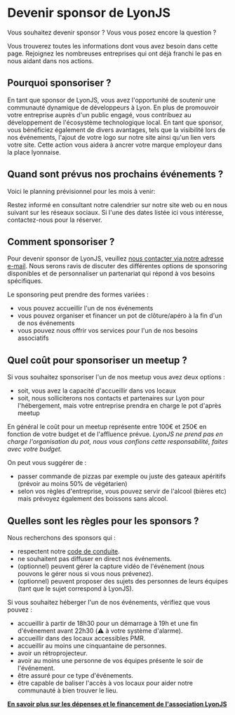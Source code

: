 
# Devenir sponsor de LyonJS

Vous souhaitez devenir sponsor ?
Vous vous posez encore la question ?

Vous trouverez toutes les informations dont vous avez besoin dans cette page.
Rejoignez les nombreuses entreprises qui ont déjà franchi le pas en nous aidant dans nos actions.

## Pourquoi sponsoriser ?

En tant que sponsor de LyonJS, vous avez l'opportunité de soutenir une communauté dynamique de développeurs à Lyon.
En plus de promouvoir votre entreprise auprès d'un public engagé, vous contribuez au développement de l'écosystème technologique local.
En tant que sponsor, vous bénéficiez également de divers avantages, tels que la visibilité lors de nos événements, l'ajout de votre logo sur notre site ainsi qu'un lien vers votre site.
Cette action vous aidera à ancrer votre marque employeur dans la place lyonnaise.

## Quand sont prévus nos prochains événements ?

Voici le planning prévisionnel pour les mois à venir:

<NextSchedule />

Restez informé en consultant notre calendrier sur notre site web ou en nous suivant sur les réseaux sociaux.
Si l'une des dates listée ici vous intéresse, contactez-nous pour la réserver.

## Comment sponsoriser ?

Pour devenir sponsor de LyonJS, veuillez [nous contacter via notre adresse e-mail](mailto:contact@lyonjs.org).
Nous serons ravis de discuter des différentes options de sponsoring disponibles et de personnaliser un partenariat qui répond à vos besoins spécifiques.

Le sponsoring peut prendre des formes variées :

- vous pouvez accueillir l'un de nos événements
- vous pouvez organiser et financer un pot de clôture/apéro à la fin d'un de nos événements
- vous pouvez nous offrir vos services pour l'un de nos besoins associatifs

## Quel coût pour sponsoriser un meetup ?

Si vous souhaitez sponsoriser l'un de nos meetup vous avez deux options :

- soit, vous avez la capacité d'accueillir dans vos locaux
- soit, nous solliciterons nos contacts et partenaires sur Lyon pour l'hébergement, mais votre entreprise prendra en charge le pot d'après meetup

En général le coût pour un meetup représente entre 100€ et 250€ en fonction de votre budget et de l'affluence prévue.
_LyonJS ne prend pas en charge l'organisation du pot, nous vous confions cette responsabilité, faites avec votre budget._

On peut vous suggérer de :

- passer commande de pizzas par exemple ou juste des gateaux apéritifs (prévoir au moins 50% de végétarien)
- selon vos règles d'entreprise, vous pouvez servir de l'alcool (bières etc) mais prévoyez également des boissons sans alcool.

## Quelles sont les règles pour les sponsors ?

Nous recherchons des sponsors qui :

- respectent notre [code de conduite](/code-de-conduite).
- ne souhaitent pas diffuser en direct nos événements.
- (optionnel) peuvent gérer la capture vidéo de l'événement (nous pouvons le gérer nous si vous nous prévenez).
- (optionnel) peuvent proposer des sujets des personnes de leurs équipes (tant que le sujet correspond à LyonJS).

Si vous souhaitez héberger l'un de nos événements, vérifiez que vous pouvez :

- accueillir à partir de 18h30 pour un démarrage à 19h et une fin d'événement avant 22h30 (⚠️ à votre système d'alarme).
- accueillir dans des locaux accessibles PMR.
- accueillir au moins une cinquantaine de personnes.
- avoir un rétroprojecteur.
- avoir au moins une personne de vos équipes présente le soir de l'événement.
- être assuré pour ce type d'événements.
- être capable de baliser l'accès à vos locaux pour aider notre communauté à bien trouver le lieu.

[**En savoir plus sur les dépenses et le financement de l'association LyonJS**](/budget-et-financement)
